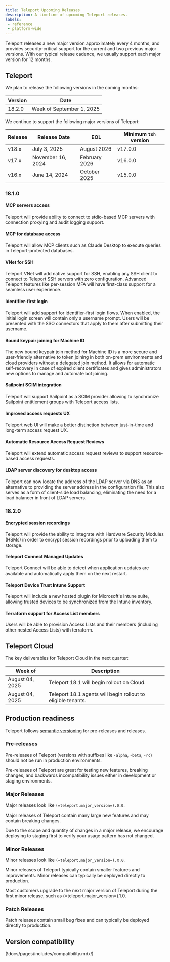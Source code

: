 ```yaml
---
title: Teleport Upcoming Releases
description: A timeline of upcoming Teleport releases.
labels:
 - reference
 - platform-wide
---
```


Teleport releases a new major version approximately every 4 months, and provides
security-critical support for the current and two previous major versions. With
our typical release cadence, we usually support each major version for 12
months.

## Teleport

We plan to release the following versions in the coming months:

| Version | Date                      |
|---------|---------------------------|
| 18.2.0  | Week of September 1, 2025 |

We continue to support the following major versions of Teleport:

| Release | Release Date      | EOL            | Minimum `tsh` version |
|---------|-------------------|----------------|-----------------------|
| v18.x   | July 3, 2025      | August 2026    | v17.0.0               |
| v17.x   | November 16, 2024 | February 2026  | v16.0.0               |
| v16.x   | June 14, 2024     | October 2025   | v15.0.0               |

### 18.1.0

#### MCP servers access

Teleport will provide ability to connect to stdio-based MCP servers with
connection proxying and audit logging support.

#### MCP for database access

Teleport will allow MCP clients such as Claude Desktop to execute queries
in Teleport-protected databases.

#### VNet for SSH

Teleport VNet will add native support for SSH, enabling any SSH client to connect
to Teleport SSH servers with zero configuration. Advanced Teleport features like
per-session MFA will have first-class support for a seamless user experience.

#### Identifier-first login

Teleport will add support for identifier-first login flows. When enabled, the initial
login screen will contain only a username prompt. Users will be presented with the
SSO connectors that apply to them after submitting their username.

#### Bound keypair joining for Machine ID

The new bound keypair join method for Machine ID is a more secure and user-friendly
alternative to token joining in both on-prem environments and cloud providers without
a delegated join method. It allows for automatic self-recovery in case of expired client
certificates and gives administrators new options to manage and automate bot joining.

#### Sailpoint SCIM integration

Teleport will support Sailpoint as a SCIM provider allowing to synchronize Sailpoint
entitlement groups with Teleport access lists.

#### Improved access requests UX

Teleport web UI will make a better distinction between just-in-time and long-term
access request UX.

#### Automatic Resource Access Request Reviews

Teleport will extend automatic access request reviews to support resource-based
access requests.

#### LDAP server discovery for desktop access

Teleport can now locate the address of the LDAP server via DNS as an alternative to
providing the server address in the configuration file. This also serves as a form
of client-side load balancing, eliminating the need for a load balancer in front
of LDAP servers.

### 18.2.0

#### Encrypted session recordings

Teleport will provide the ability to integrate with Hardware Security Modules
(HSMs) in order to encrypt session recordings prior to uploading them to storage.

#### Teleport Connect Managed Updates

Teleport Connect will be able to detect when application updates are available and
automatically apply them on the next restart.

#### Teleport Device Trust Intune Support

Teleport will include a new hosted plugin for Microsoft's Intune suite, allowing
trusted devices to be synchronized from the Intune inventory.

#### Terraform support for Access List members

Users will be able to provision Access Lists and their members (including other
nested Access Lists) with terraform.

## Teleport Cloud

The key deliverables for Teleport Cloud in the next quarter:

| Week of         | Description                                                  |
|-----------------|--------------------------------------------------------------|
| August 04, 2025 | Teleport 18.1 will begin rollout on Cloud.                   |
| August 04, 2025 | Teleport 18.1 agents will begin rollout to eligible tenants. |

## Production readiness

Teleport follows [semantic versioning](https://semver.org) for pre-releases and
releases.

### Pre-releases

Pre-releases of Teleport (versions with suffixes like `-alpha`, `-beta`, `-rc`)
should not be run in production environments.

Pre-releases of Teleport are great for testing new features, breaking changes,
and backwards incompatibility issues either in development or staging
environments.

### Major Releases

Major releases look like `(=teleport.major_version=).0.0`.

Major releases of Teleport contain many large new features and may contain
breaking changes.

Due to the scope and quantity of changes in a major release, we encourage
deploying to staging first to verify your usage pattern has not changed.

### Minor Releases

Minor releases look like `(=teleport.major_version=).X.0`.

Minor releases of Teleport typically contain smaller features and improvements.
Minor releases can typically be deployed directly to production.

Most customers upgrade to the next major version of Teleport during the first
minor release, such as (=teleport.major_version=).1.0.

### Patch Releases

Patch releases contain small bug fixes and can typically be deployed directly
to production.

## Version compatibility

(!docs/pages/includes/compatibility.mdx!)


